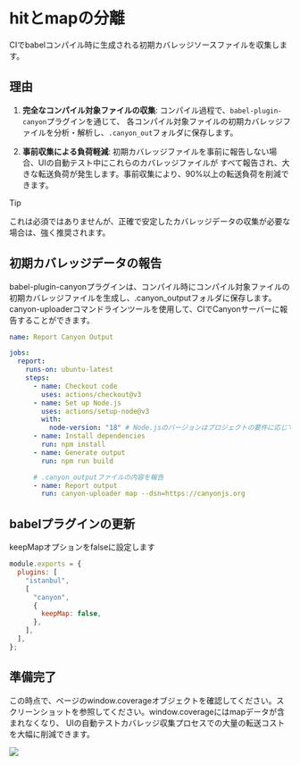 
# hitとmapの分離

CIでbabelコンパイル時に生成される初期カバレッジソースファイルを収集します。

## 理由

1. **完全なコンパイル対象ファイルの収集**: コンパイル過程で、`babel-plugin-canyon`プラグインを通じて、
   各コンパイル対象ファイルの初期カバレッジファイルを分析・解析し、`.canyon_out`フォルダに保存します。

2. **事前収集による負荷軽減**: 初期カバレッジファイルを事前に報告しない場合、UIの自動テスト中にこれらのカバレッジファイルが
   すべて報告され、大きな転送負荷が発生します。事前収集により、90%以上の転送負荷を削減できます。

> [!TIP]
>
> これは必須ではありませんが、正確で安定したカバレッジデータの収集が必要な場合は、強く推奨されます。

## 初期カバレッジデータの報告

babel-plugin-canyonプラグインは、コンパイル時にコンパイル対象ファイルの初期カバレッジファイルを生成し、.canyon_outputフォルダに保存します。canyon-uploaderコマンドラインツールを使用して、CIでCanyonサーバーに報告することができます。

```yml filename=".github/workflows/report-canyon-output.yml" {19,20} copy
name: Report Canyon Output

jobs:
  report:
    runs-on: ubuntu-latest
    steps:
      - name: Checkout code
        uses: actions/checkout@v3
      - name: Set up Node.js
        uses: actions/setup-node@v3
        with:
          node-version: "18" # Node.jsのバージョンはプロジェクトの要件に応じて変更可能
      - name: Install dependencies
        run: npm install
      - name: Generate output
        run: npm run build

      # .canyon_outputファイルの内容を報告
      - name: Report output
        run: canyon-uploader map --dsn=https://canyonjs.org
```

## babelプラグインの更新

keepMapオプションをfalseに設定します

```js filename="babel.config.js" {7} copy
module.exports = {
  plugins: [
    "istanbul",
    [
      "canyon",
      {
        keepMap: false,
      },
    ],
  ],
};
```

## 準備完了

この時点で、ページのwindow.coverageオブジェクトを確認してください。スクリーンショットを参照してください。window.coverageにはmapデータが含まれなくなり、
UIの自動テストカバレッジ収集プロセスでの大量の転送コストを大幅に削減できます。

![](/jietu1.png)
